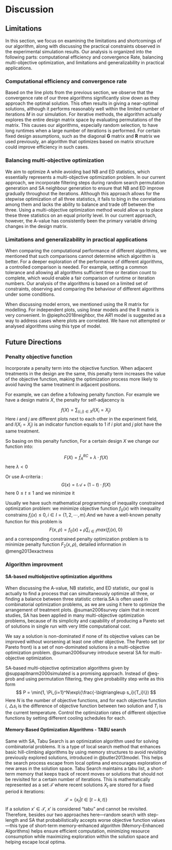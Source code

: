 # Discussion {#sec-discuss}

## Limitations

In this section, we focus on examining the limitations and shortcomings of our algorithm, along with discussing the practical constraints observed in the experimental simulation results. Our analysis is organized into the following parts: computational efficiency and convergence Rate, balancing multi-objective optimization, and limitations and generalizability in practical applications.

### Computational efficiency and convergence rate

Based on the line plots from the previous section, we observe that the convergence rate of our three algorithms significantly slow down as they approach the optimal solution. This often results in giving a near-optimal solutions, although it performs reasonably well within the limited number of iterations $M$ in our simulation. For iterative methods, the algorithm actually  explores the entire design matrix space by evaluating permutations of the matrix. This causes our algorithms, especially random selection, to have long runtimes when a large number of iterations is performed. For certain fixed design assumptions, such as the diagonal $\boldsymbol{G}$ matrix and $\boldsymbol{R}$ matrix we used previously, an algorithm that optimizes based on matrix structure could improve efficiency in such cases.

### Balancing multi-objective optimization

We aim to optimize A while avoiding bad NB and ED statistics, which essentially represents a multi-objective optimization problem. In our current approach, we incorporate filtering steps during random search permutation generation and SA neighbour generation to ensure that NB and ED improve gradually throughout the iterations. Although this approach allows for the stepwise optimization of all three statistics, it fails to bing in the correlations among them and lacks the ability to balance and trade off between the three. Using a multi-objective optimization method would allow us to place these three statistics on an equal priority level. In our current approach, however, the A-value has consistently been the primary variable driving changes in the design matrix.

### Limitations and generalizability in practical applications

When comparing the computational performance of different algorithms, we mentioned that such comparisons cannot determine which algorithm is better. For a deeper exploration of the performance of different algorithms, a controlled comparison is needed. For example, setting a common tolerance and allowing all algorithms sufficient time or iteration count to complete, which would enable a fair comparison of runtime or iteration numbers. Our analysis of the algorithms is based on a limited set of constraints, observing and comparing the behaviour of different algorithms under some conditions.

When discussing model errors, we mentioned using the R matrix for modelling. For independent plots, using linear models and the R matrix is very convenient. In @piepho2018neighbor, the ${AR1}$ model is suggested as a way to address cases where plots are correlated. We have not attempted or analysed algorithms using this type of model.

## Future Directions

### Penalty objective function

Incorporate a penalty term into the objective function. When adjacent treatments in the design are the same, this penalty term increases the value of the objective function, making the optimization process more likely to avoid having the same treatment in adjacent positions.

For example, we can define a following penalty function. For example we have a design matrix $X$, the penalty for self-adjacency is

$$
f(X) = \sum_{(i,j)\in X}I(X_i = X_j)
$$
Here $i$ and $j$ are different plots next to each other in the experiment field, and $I(X_i = X_j)$ is an indicator function equals to $1$ if $i$ plot and $j$ plot have the same treatment.

So basing on this penalty function, For a certain design $X$ we change our function into:

$$
F(X) = \bar{f}_A^{RC} + \lambda \cdot f(X)
$$
here $\lambda < 0$

Or use A-criteria :
$$
G(x) = t\mathscr{A} + (1-t)\cdot f(X)
$$
here $0\leq t \leq 1$ and we minimize it

Usually we have such mathematical programming of inequality constrained optimization problem: we minimize objective function $f_0(x)$  with inequality constrains $f_i(x)\leq 0, i\in I=\{1,2,\cdots,m\}$.And we have a well-known penalty function for this problem is
$$
F (x, \rho) = f_0(x) + \rho \sum_{i\in I}max\{f_i(x),0\}
$$
and a corresponding constrained penalty optimization problem is to minimize penalty function $F_2 (x, \rho)$, detailed information in @meng2013exactness

### Algorithm improvment

#### SA-based multiobjective optimization algorithms

When discussing the A-value, NB statistic, and ED statistic, our goal is actually to find a process that can simultaneously optimize all three, or finding a balance between three statistic criteria.SA is often used in combinatorial optimization problems, as we are using it here to optimize the arrangement of treatment plots. @suman2006survey claim that in recent studies, SA has been applied in many multi-objective optimization problems, because of its simplicity and capability of producing a Pareto set of solutions in single run with very little computational cost.

We say a solution is non-dominated if none of its objective values can be improved without worsening at least one other objective. The Pareto set (or Pareto front) is a set of non-dominated solutions in a multi-objective optimization problem.  @suman2006survey introduce several SA for multi-objective optimization.

SA-based multi-objective optimization algorithms given by @suppapitnarm2000simulated is a promising approach. Instead of @eq-prob and using permutation filtering, they give probability step write as this form
$$
P = \min(1, \Pi_{i=1}^N\exp\{\frac{-\bigtriangleup s_i}{T_i}\})
$$
Here $N$ is the number of objective functions, and for each objective function $i$, $\bigtriangleup s_i$ is the difference of objective function between two solution and $T_i$ is the current temperature. Control the optimization rates of different objective functions by setting different cooling schedules for each.

#### Memory-Based Optimization Algorithms - TABU search

Same with SA, Tabu Search is an optimization algorithm used for solving combinatorial problems. It is a type of local search method that enhances basic hill-climbing algorithms by using memory structures to avoid revisiting previously explored solutions, introduced in @butler2013model. This helps the search process escape from local optima and encourages exploration of new areas in the solution space. Tabu Search maintains a tabu list, a short-term memory that keeps track of recent moves or solutions that should not be revisited for a certain number of iterations. This is mathematically represented as a set 
$\mathcal{T}$ where recent solutions $X_t$ are stored for a fixed period $k$ iterations:
$$
\mathcal{T} = \{x_t|t \in [t-k,t)\}
$$
If a solution $x' \in \mathcal{T}$, $x'$ is considered "tabu" and cannot be revisited. Therefore, besides our two approaches here—random search with step-length and SA that probabilistically accepts worse objective function values—this type of short-term memory-enhanced algorithm (Memory-Enhanced Algorithms) helps ensure efficient computation, minimizing resource consumption while maximizing exploration within the solution space and helping escape local optima.










